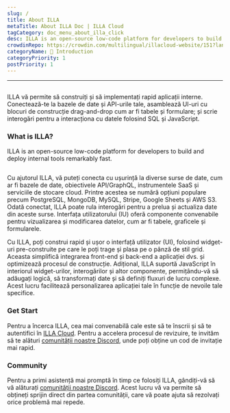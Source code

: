 ```yaml
---
slug: /
title: About ILLA
metaTitle: About ILLA Doc | ILLA Cloud
tagCategory: doc_menu_about_illa_click
desc: ILLA is an open-source low-code platform for developers to build and deploy internal tools remarkably fast.
crowdinRepo: https://crowdin.com/multilingual/illacloud-website/151?languages=en&filter=basic&value=0
categoryName: 👋 Introduction
categoryPriority: 1
postPriority: 1
---
```


* * *

## <h2 hidden>About ILLA</h2>

ILLA vă permite să construiți și să implementați rapid aplicații interne. Conectează-te la bazele de date și API-urile tale, asamblează UI-uri cu blocuri de construcție drag-and-drop cum ar fi tabele și formulare; și scrie interogări pentru a interacționa cu datele folosind SQL și JavaScript.

### What is ILLA?

ILLA is an open-source low-code platform for developers to build and deploy internal tools remarkably fast.

<img
  src='https://cdn.illacloud.com/official-website/img/docs/introduction/about-illa-cloud.png'
  alt=""
/>

Cu ajutorul ILLA, vă puteți conecta cu ușurință la diverse surse de date, cum ar fi bazele de date, obiectivele API/GraphQL, instrumentele SaaS și serviciile de stocare cloud. Printre acestea se numără opțiuni populare precum PostgreSQL, MongoDB, MySQL, Stripe, Google Sheets și AWS S3. Odată conectat, ILLA poate rula interogări pentru a prelua și actualiza date din aceste surse. Interfața utilizatorului (IU) oferă componente convenabile pentru vizualizarea și modificarea datelor, cum ar fi tabele, graficele și formularele.

Cu ILLA, poți construi rapid și ușor o interfață utilizator (UI), folosind widget-uri pre-construite pe care le poți trage și plasa pe o pânză de stil grid. Aceasta simplifică integrarea front-end și back-end a aplicației dvs. și optimizează procesul de construcție. Adițional, ILLA suportă JavaScript în interiorul widget-urilor, interogărilor și altor componente, permițându-vă să adăugați logică, să transformați date și să definiți fluxuri de lucru complexe. Acest lucru facilitează personalizarea aplicației tale în funcție de nevoile tale specifice.

### Get Start

Pentru a încerca ILLA, cea mai convenabilă cale este să te înscrii și să te autentifici în [ILLA Cloud](https://cloud.illacloud.com/). 
Pentru a accelera procesul de revizuire, te invităm să te alături [comunității noastre Discord](https://discord.gg/illacloud), unde poți obține un cod de invitație mai rapid.

### Community

Pentru a primi asistență mai promptă în timp ce folosiți ILLA, gândiți-vă să vă alăturați [comunității noastre Discord](https://discord.gg/illacloud). Acest lucru vă va permite să obțineți sprijin direct din partea comunității, care vă poate ajuta să rezolvați orice problemă mai repede. 
